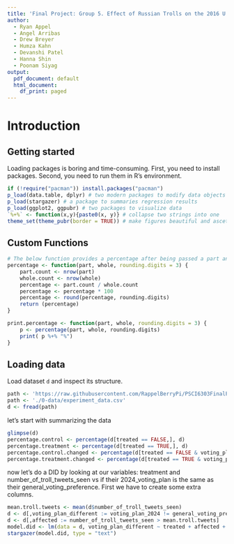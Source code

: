 ```yaml
---
title: 'Final Project: Group 5. Effect of Russian Trolls on the 2016 U.S. Presidential election.'
author:
  - Ryan Appel
  - Angel Arribas
  - Drew Breyer
  - Humza Kahn
  - Devanshi Patel
  - Hanna Shin
  - Poonam Siyag
output:
  pdf_document: default
  html_document:
    df_print: paged
---
```

# Introduction
## Getting started

Loading packages is boring and time-consuming. First, you need to install packages. Second, you need to run them in R's environment.
```r
if (!require("pacman")) install.packages("pacman")
p_load(data.table, dplyr) # two modern packages to modify data objects in R
p_load(stargazer) # a package to summaries regression results 
p_load(ggplot2, ggpubr) # two packages to visualize data
`%+%` <- function(x,y){paste0(x, y)} # collapse two strings into one
theme_set(theme_pubr(border = TRUE)) # make figures beautiful and ascetic by default
```

## Custom Functions

```r
# The below function provides a percentage after being passed a part and whole data.table
percentage <- function(part, whole, rounding.digits = 3) {
    part.count <- nrow(part)
    whole.count <- nrow(whole)
    percentage <- part.count / whole.count
    percentage <- percentage * 100
    percentage <- round(percentage, rounding.digits)
    return (percentage)
}

print.percentage <- function(part, whole, rounding.digits = 3) {
    p <- percentage(part, whole, rounding.digits)
    print( p %+% "%")
}
```

## Loading data
Load dataset `d` and inspect its structure.
```r
path <- 'https://raw.githubusercontent.com/RappelBerryPi/PSCI6303FinalProject/main/0-data/experiment_data.csv'
path <- './0-data/experiment_data.csv'
d <- fread(path)
```

let's start with summarizing the data
```r
glimpse(d)
percentage.control <- percentage(d[treated == FALSE,], d)
percentage.treatment <- percentage(d[treated == TRUE,], d)
percentage.control.changed <- percentage(d[treated == FALSE & voting_plan_2024 != general_voting_preference,], d[treated == FALSE,])
percentage.treatment.changed <- percentage(d[treated == TRUE & voting_plan_2024 != general_voting_preference,], d[treated == TRUE,])
```

now let's do a DID by looking at our variables: treatment and number_of_troll_tweets_seen vs if their 2024_voting_plan is the same as their general_voting_preference. First we have to create some extra columns.
```r
mean.troll.tweets <- mean(d$number_of_troll_tweets_seen)
d <- d[,voting_plan_different := voting_plan_2024 != general_voting_preference]
d <- d[,affected := number_of_troll_tweets_seen > mean.troll.tweets]
model.did <- lm(data = d, voting_plan_different ~ treated + affected + treated:affected)
stargazer(model.did, type = "text")
```
